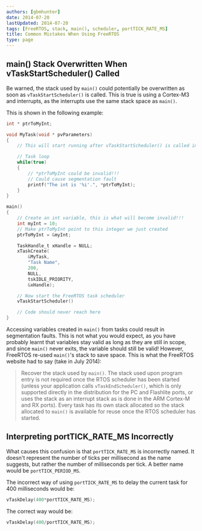 ```yaml
---
authors: [gbmhunter]
date: 2014-07-20
lastUpdated: 2014-07-20
tags: [FreeRTOS, stack, main(), scheduler, portTICK_RATE_MS]
title: Common Mistakes When Using FreeRTOS
type: page
---
```


## main() Stack Overwritten When vTaskStartScheduler() Called

Be warned, the stack used by `main()` could potentially be overwritten as soon as `vTaskStartScheduler()` is called. This is true is using a Cortex-M3 and interrupts, as the interrupts use the same stack space as `main()`.

This is shown in the following example:

```c
int * ptrToMyInt;

void MyTask(void * pvParameters)
{
	// This will start running after vTaskStartScheduler() is called in main()

	// Task loop
	while(true)
	{
		// *ptrToMyInt could be invalid!!!
		// Could cause segmentation fault
		printf("The int is '%i'.", *ptrToMyInt);
	}
}

main()
{
	// Create an int variable, this is what will become invalid!!!
	int	myInt = 10;
	// Make ptrToMyInt point to this integer we just created
	ptrToMyInt = &myInt;

	TaskHandle_t xHandle = NULL;
	xTaskCreate(
		&MyTask,
		"Task Name",
		200,
		NULL,
		tskIDLE_PRIORITY, 
		&xHandle);

	// Now start the FreeRTOS task scheduler
	vTaskStartScheduler()

	// Code should never reach here
}
```

Accessing variables created in `main()` from tasks could result in segmentation faults. This is not what you would expect, as you have probably learnt that variables stay valid as long as they are still in scope, and since `main()` never exits, the variable should still be valid! However, FreeRTOS re-used `main()`'s stack to save space. This is what the FreeRTOS website had to say (take in July 2014):

> Recover the stack used by `main()`. The stack used upon program entry is not required once the RTOS scheduler has been started (unless your application calls `vTaskEndScheduler()`, which is only supported directly in the distribution for the PC and Flashlite ports, or uses the stack as an interrupt stack as is done in the ARM Cortex-M and RX ports). Every task has its own stack allocated so the stack allocated to `main()` is available for reuse once the RTOS scheduler has started.

## Interpreting portTICK_RATE_MS Incorrectly

What causes this confusion is that `portTICK_RATE_MS` is incorrectly named. It doesn't represent the number of ticks per millisecond as the name suggests, but rather the number of milliseconds per tick. A better name would be `portTICK_PERIOD_MS`.

The incorrect way of using `portTICK_RATE_MS` to delay the current task for 400 milliseconds would be:

```c
vTaskDelay(400*portTICK_RATE_MS);
```

The correct way would be:

```c    
vTaskDelay(400/portTICK_RATE_MS);
```
